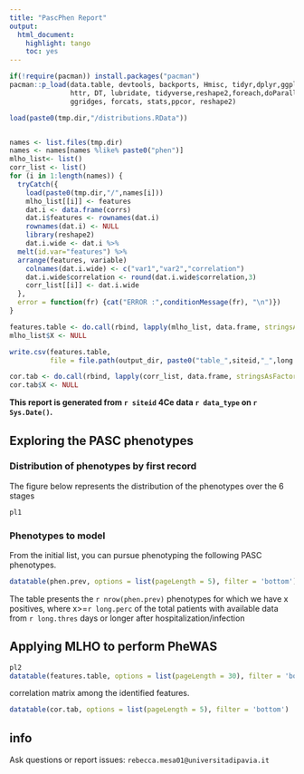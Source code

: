 ```yaml
---
title: "PascPhen Report"
output: 
  html_document: 
    highlight: tango
    toc: yes
---
```



```r
if(!require(pacman)) install.packages("pacman")
pacman::p_load(data.table, devtools, backports, Hmisc, tidyr,dplyr,ggplot2,plyr,scales,readr,Rmisc,
               httr, DT, lubridate, tidyverse,reshape2,foreach,doParallel,caret,gbm,lubridate,praznik,
               ggridges, forcats, stats,ppcor, reshape2)

load(paste0(tmp.dir,"/distributions.RData"))


names <- list.files(tmp.dir)
names <- names[names %like% paste0("phen")]
mlho_list<- list()
corr_list <- list()
for (i in 1:length(names)) {
  tryCatch({
    load(paste0(tmp.dir,"/",names[i]))
    mlho_list[[i]] <- features
    dat.i <- data.frame(corrs)
    dat.i$features <- rownames(dat.i)
    rownames(dat.i) <- NULL
    library(reshape2)
    dat.i.wide <- dat.i %>%
  melt(id.var="features") %>%
  arrange(features, variable)
    colnames(dat.i.wide) <- c("var1","var2","correlation")
    dat.i.wide$correlation <- round(dat.i.wide$correlation,3)
    corr_list[[i]] <- dat.i.wide
  }, 
  error = function(fr) {cat("ERROR :",conditionMessage(fr), "\n")})
}

features.table <- do.call(rbind, lapply(mlho_list, data.frame, stringsAsFactors=FALSE))
mlho_list$X <- NULL

write.csv(features.table, 
          file = file.path(output_dir, paste0("table_",siteid,"_",long.thres,"_",substr(long.perc,3,nchar(long.perc)),"_",gsub("\\.", "",data_type),"_", Sys.Date(),".csv")), row.names = FALSE)

cor.tab <- do.call(rbind, lapply(corr_list, data.frame, stringsAsFactors=FALSE))
cor.tab$X <- NULL
```
**This report is generated from  `r siteid` 4Ce data `r data_type` on `r Sys.Date()`.** 

## Exploring the PASC phenotypes

### Distribution of phenotypes by first record
The figure below represents the distribution of the phenotypes over the 6 stages

```r
pl1
```


### Phenotypes to model
From the initial list, you can pursue phenotyping the following PASC phenotypes.

```r
datatable(phen.prev, options = list(pageLength = 5), filter = 'bottom')
```
The table presents the `r nrow(phen.prev)` phenotypes for which we have x positives, where x>=`r long.perc` of the total patients with available data from `r long.thres` days or longer after hospitalization/infection

## Applying MLHO to perform PheWAS 
```r
pl2
datatable(features.table, options = list(pageLength = 30), filter = 'bottom')
```

correlation matrix among the identified features.
```r
datatable(cor.tab, options = list(pageLength = 5), filter = 'bottom')
```

## info
Ask questions or report issues: `rebecca.mesa01@universitadipavia.it`

